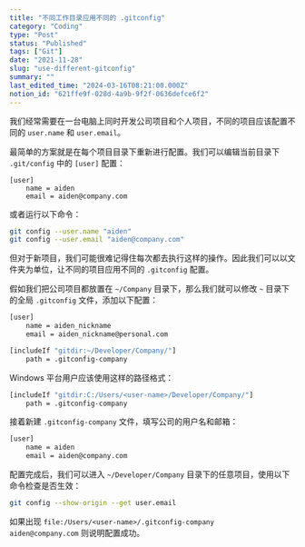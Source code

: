 ```yaml
---
title: "不同工作目录应用不同的 .gitconfig"
category: "Coding"
type: "Post"
status: "Published"
tags: ["Git"]
date: "2021-11-28"
slug: "use-different-gitconfig"
summary: ""
last_edited_time: "2024-03-16T08:21:00.000Z"
notion_id: "621ffe9f-028d-4a9b-9f2f-0636defce6f2"
---
```



我们经常需要在一台电脑上同时开发公司项目和个人项目，不同的项目应该配置不同的 `user.name` 和 `user.email`。


最简单的方案就是在每个项目目录下重新进行配置。我们可以编辑当前目录下 `.git/config` 中的 `[user]` 配置：


```text
[user]
    name = aiden
    email = aiden@company.com
```


或者运行以下命令：


```bash
git config --user.name "aiden"
git config --user.email "aiden@company.com"
```


但对于新项目，我们可能很难记得住每次都去执行这样的操作。因此我们可以以文件夹为单位，让不同的项目应用不同的 `.gitconfig` 配置。


假如我们把公司项目都放置在 `~/Company` 目录下，那么我们就可以修改 `~` 目录下的全局 `.gitconfig` 文件，添加以下配置：


```bash
[user]
    name = aiden_nickname
    email = aiden_nickname@personal.com

[includeIf "gitdir:~/Developer/Company/"]
    path = .gitconfig-company
```


Windows 平台用户应该使用这样的路径格式：


```bash
[includeIf "gitdir:C:/Users/<user-name>/Developer/Company/"]
    path = .gitconfig-company
```


接着新建 `.gitconfig-company` 文件，填写公司的用户名和邮箱：


```bash
[user]
    name = aiden
    email = aiden@company.com
```


配置完成后，我们可以进入 `~/Developer/Company` 目录下的任意项目，使用以下命令检查是否生效：


```bash
git config --show-origin --get user.email
```


如果出现 `file:/Users/<user-name>/.gitconfig-company    aiden@company.com` 则说明配置成功。

